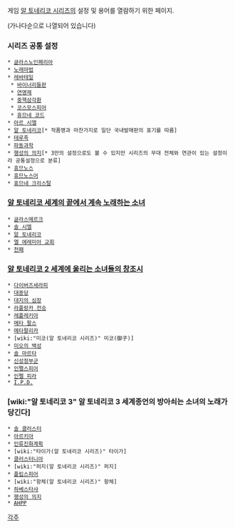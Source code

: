 게임 [[알 토네리코 시리즈]]의 설정 및 용어를 열람하기 위한 페이지.

(가나다순으로 나열되어 있습니다)

=== 시리즈 공통 설정 ===
 * [[글라스노인페리아]]
 * [[노래마법]]
 * [[레바테일]]
  * [[바이너리들판]]
  * [[연명제]]
  * [[중핵삼각환]]
  * [[코스모스피어]]
  * [[휴므네 코드]]
 * [[아르 시엘]]
 * [[알 토네리코]][* 작품명과 마찬가지로 일단 국내발매판의 표기를 따름]
 * [[테루족]]
 * [[파동과학]]
 * [[행성의 의지]][* 3만의 설정으로도 볼 수 있지만 시리즈의 무대 전체와 연관이 있는 설정이라 공통설정으로 분류]
 * [[휴므노스]]
 * [[휴므노스어]]
 * [[휴므네 크리스탈]]

=== [[알 토네리코 세계의 끝에서 계속 노래하는 소녀]] ===
 * [[글라스메르크]]
 * [[솔 시엘]]
 * [[알 토네리코]]
 * [[엘 에레미아 교회]]
 * [[천패]]

=== [[알 토네리코 2 세계에 울리는 소녀들의 창조시]] ===
 * [[다이버즈세라피]]
 * [[대종당]]
 * [[대지의 심장]]
 * [[라플랑카 전승]]
 * [[레플레키아]]
 * [[메타 팔스]]
 * [[메타팔리카]]
 * [wiki:"미코(알 토네리코 시리즈)" 미코(御子)]
 * [[미오의 백성]]
 * [[솔 마르타]]
 * [[신성정부군]]
 * [[인펠스피어]]
 * [[인펠 피라]]
 * [[I.P.D.]]

=== [wiki:"알 토네리코 3" 알 토네리코 3 세계종언의 방아쇠는 소녀의 노래가 당긴다] ===
 * [[솔 클러스터]]
 * [[아르키아]]
 * [[인류진화계획]]
 * [wiki:"타이가(알 토네리코 시리즈)" 타이가]
 * [[클러스터니아]]
 * [wiki:"퍼지(알 토네리코 시리즈)" 퍼지]
 * [[플립스피어]]
 * [wiki:"항체(알 토네리코 시리즈)" 항체]
 * [[하베스타샤]]
 * [[행성의 의지]]
 * [[AHPP]]

[[각주]]
